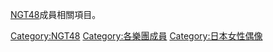 [[NGT48|NGT48]]成員相關項目。

[[Category:NGT48|Category:NGT48]]
[[Category:各樂團成員|Category:各樂團成員]]
[[Category:日本女性偶像|Category:日本女性偶像]]